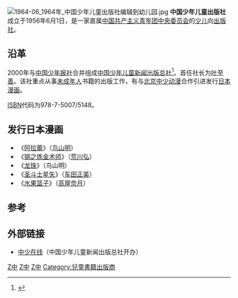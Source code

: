 {{Infobox publisher
| image        = 
| parent       = 
| status       = 活跃
| founded      = {{Start date|1956|06|01}}
| founder      = 
| successor    = 
| country      = {{PRC}}
| headquarters = {{flagicon|PRC}}[[北京市|北京市]]
| distribution = 中国大陆
| keypeople    = 
| publications = 图书
| topics       = 少儿
| imprints     = 
| url          = 
}}
[[File:1964-06_1964年_中国少年儿童出版社编辑到幼儿园.jpg|thumb]]
'''中国少年儿童出版社'''成立于1956年6月1日，是一家直属[[中国共产主义青年团中央委员会|中国共产主义青年团中央委员会]]的[[少儿|少儿]]向[[出版社|出版社]]。

== 沿革==
2000年与[[中国少年报社|中国少年报社]]合并组成[[中国少年儿童新闻出版总社|中国少年儿童新闻出版总社]]<ref>{{Cite book|title=新闻传播学辞典|last=程曼丽，乔云霞主编|publisher=北京：[[新华出版社|新华出版社]]|year=2012.01|isbn=978-7-5011-9810-8|pages=87}}</ref>。首任社长为[[叶至善|叶至善]]。该社重点从事[[未成年人|未成年人]]书籍的出版工作，有与[[北京中少动漫|北京中少动漫]]合作引进发行[[日本漫画|日本漫画]]。

[[ISBN|ISBN]]代码为978-7-5007/5148。

==发行日本漫画==
*《[[阿拉蕾|阿拉蕾]]》（[[鸟山明|鸟山明]]）
*《[[钢之炼金术师|钢之炼金术师]]》（[[荒川弘|荒川弘]]）
*《[[龙珠|龙珠]]》（鸟山明）
*《[[圣斗士星矢|圣斗士星矢]]》（[[车田正美|车田正美]]）
*《[[水果篮子|水果篮子]]》（[[高屋奈月|高屋奈月]]）

==参考==
{{reflist}}
==外部链接==
*[http://www.ccppg.com.cn/ 中少在线]{{Wayback|url=http://www.ccppg.com.cn/ |date=20201109215907 }}（中国少年儿童新闻出版总社开办）
{{Authority control}}
{{newspaper-stub}}
[[Category:中华人民共和国出版社|Z中]]
[[Category:漫画出版社|Z中]]
[[Category:1956年成立的公司|Z中]]
[[Category:兒童書籍出版商|Category:兒童書籍出版商]]